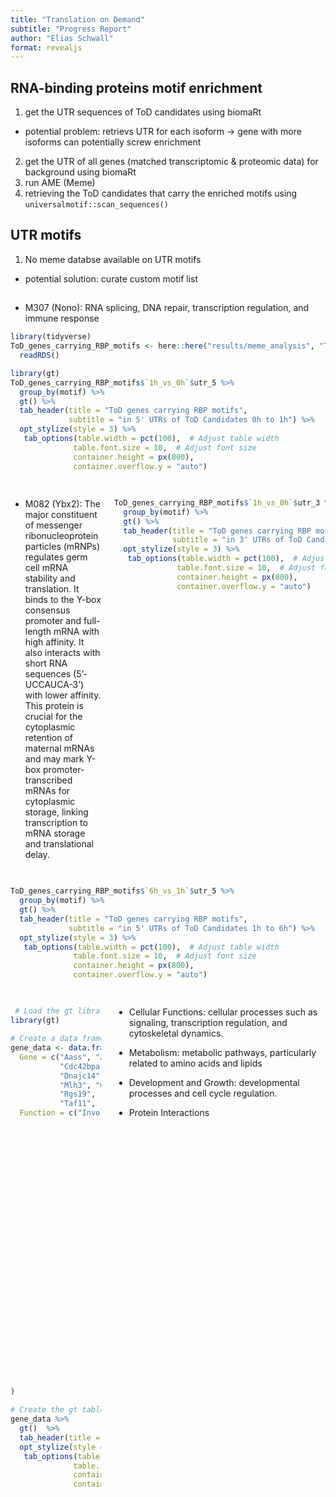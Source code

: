 ```yaml
---
title: "Translation on Demand"
subtitle: "Progress Report"
author: "Elias Schwall"
format: revealjs
---
```


## RNA-binding proteins motif enrichment

1.  get the UTR sequences of ToD candidates using biomaRt

-   potential problem: retrievs UTR for each isoform -\> gene with more isoforms can potentially screw enrichment

2.  get the UTR of all genes (matched transcriptomic & proteomic data) for background using biomaRt
3.  run AME (Meme)
4.  retrieving the ToD candidates that carry the enriched motifs using `universalmotif::scan_sequences()`

## UTR motifs

1.  No meme databse available on UTR motifs

-   potential solution: curate custom motif list

## 

-   M307 (Nono): RNA splicing, DNA repair, transcription regulation, and immune response

```r
library(tidyverse)
ToD_genes_carrying_RBP_motifs <- here::here("results/meme_analysis", "ToD_genes_carrying_RBP_motifs.rds") %>% 
  readRDS()

library(gt)
ToD_genes_carrying_RBP_motifs$`1h_vs_0h`$utr_5 %>% 
  group_by(motif) %>% 
  gt() %>% 
  tab_header(title = "ToD genes carrying RBP motifs",
             subtitle = "in 5' UTRs of ToD Candidates 0h to 1h") %>% 
  opt_stylize(style = 3) %>% 
   tab_options(table.width = pct(100),  # Adjust table width
              table.font.size = 10,  # Adjust font size
              container.height = px(800), 
              container.overflow.y = "auto")
```

## 

::::: columns
::: {.column width="30%"}
-   M082 (Ybx2): The major constituent of messenger ribonucleoprotein particles (mRNPs) regulates germ cell mRNA stability and translation. It binds to the Y-box consensus promoter and full-length mRNA with high affinity. It also interacts with short RNA sequences (5'-UCCAUCA-3') with lower affinity. This protein is crucial for the cytoplasmic retention of maternal mRNAs and may mark Y-box promoter-transcribed mRNAs for cytoplasmic storage, linking transcription to mRNA storage and translational delay.
:::

::: {.column width="70%"}
```r
ToD_genes_carrying_RBP_motifs$`1h_vs_0h`$utr_3 %>% 
  group_by(motif) %>% 
  gt() %>% 
  tab_header(title = "ToD genes carrying RBP motifs",
             subtitle = "in 3' UTRs of ToD Candidates 0h to 1h") %>% 
  opt_stylize(style = 3) %>% 
   tab_options(table.width = pct(100),  # Adjust table width
              table.font.size = 10,  # Adjust font size
              container.height = px(800), 
              container.overflow.y = "auto")
```
:::
:::::

## 

```r
ToD_genes_carrying_RBP_motifs$`6h_vs_1h`$utr_5 %>% 
  group_by(motif) %>% 
  gt() %>% 
  tab_header(title = "ToD genes carrying RBP motifs",
             subtitle = "in 5' UTRs of ToD Candidates 1h to 6h") %>% 
  opt_stylize(style = 3) %>% 
   tab_options(table.width = pct(100),  # Adjust table width
              table.font.size = 10,  # Adjust font size
              container.height = px(800), 
              container.overflow.y = "auto")
```

## 

::::: columns
::: {.column width="30%"}
```r
 # Load the gt library
library(gt)

# Create a data frame with the gene information
gene_data <- data.frame(
  Gene = c("Aass", "Agap1", "Axin1", "Btbdb9", "Cacna1a", 
           "Cdc42bpa", "Cfap74", "Csrnp2", "Cttnbp2", "Dennd1b", 
           "Dnajc14", "Ebpl", "Fbxo9", "Flvcr2", "Gramd1b", 
           "Mlh3", "Otud5", "Pknox1", "Rassf1", "Raver2", 
           "Rgs19", "Rhob", "Rsrp1", "Slain1", "Stil", 
           "Taf11", "Toml2", "Ttlil5", "Zfp850", "Zik1"),
  Function = c("Involved in amino acid metabolism",
                           "Regulates actin cytoskeleton dynamics",
                           "Plays a role in Wnt signaling pathway",
                           "Involved in protein-protein interactions",
                           "Encodes a calcium channel, important for neurotransmission",
                           "Involved in cell signaling and cytoskeletal organization",
                           "Associated with cilia and flagella function",
                           "Involved in RNA binding and regulation",
                           "Plays a role in Wnt signaling and cell adhesion",
                           "Involved in endosomal trafficking",
                           "Heat shock protein involved in protein folding",
                           "Involved in mitochondrial function",
                           "Part of the ubiquitin-proteasome system",
                           "Involved in heme transport",
                           "Associated with lipid metabolism",
                           "Involved in DNA repair processes",
                           "Plays a role in ubiquitin signaling",
                           "Involved in transcriptional regulation",
                           "Associated with cell cycle regulation",
                           "Involved in RNA splicing and transport",
                           "Regulates G protein signaling",
                           "Involved in cytoskeletal dynamics",
                           "Plays a role in RNA splicing",
                           "Involved in cytoskeletal organization",
                           "Associated with cell cycle regulation",
                           "Involved in transcription regulation",
                           "Associated with mitochondrial function",
                           "Involved in RNA processing",
                           "Transcription factor involved in gene regulation",
                           "Involved in cellular signaling")
)

# Create the gt table
gene_data %>%
  gt()  %>% 
  tab_header(title = "ToDC carrying M082 (Ybx2) target motif") %>% 
  opt_stylize(style = 3) %>% 
   tab_options(table.width = pct(100),  # Adjust table width
              table.font.size = 10,  # Adjust font size
              container.height = px(800), 
              container.overflow.y = "auto")

```
:::

::: {.column width="70%"}
-   Cellular Functions: cellular processes such as signaling, transcription regulation, and cytoskeletal dynamics.

-   Metabolism: metabolic pathways, particularly related to amino acids and lipids

-   Development and Growth: developmental processes and cell cycle regulation.

-   Protein Interactions
:::
:::::

